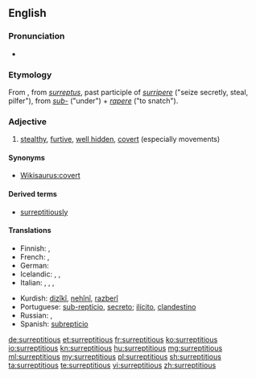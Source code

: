 ==English==

===Pronunciation===
* {{a|US}} {{IPA|/ˌsɜɹ.əpˈtɪʃ.əs/}}

===Etymology===
From {{etyl|la}} {{term|surrepticius||stolen, furtive, clandestine|lang=la}}, from ''[[surreptus]]'', past participle of ''[[surripere]]'' ("seize secretly, steal, pilfer"), from ''[[sub-]]'' ("under") + ''[[rapere]]'' ("to snatch").

===Adjective===
{{en-adj}}

# [[stealth]]y, [[furtive]], [[hidden|well hidden]], [[covert]] (especially movements)

====Synonyms====
* [[Wikisaurus:covert]]

====Derived terms====
* [[surreptitiously]]

====Translations====
{{trans-top|stealthy, furtive, well hidden, covert}}
* Finnish: {{t-|fi|salainen}}, {{t-|fi|salamyhkäinen}}
* French: {{t+|fr|furtif}}, {{t|fr|subreptice}}
* German: {{t|de|heimlich}}
* Icelandic: {{t|is|laumulegur|m}}, {{t|is|í laumi}}, {{t|is|leynilegur|m}}
* Italian: {{t|it|surrettizio}}, {{t|it|subdolo}}, {{t|it|furbesco}}, {{t|it|furtivo}}
{{trans-mid}}
* Kurdish: [[dizîkî]], [[nehînî]], [[razberî]]
* Portuguese: [[sub-reptício]], [[secreto]]; [[ilícito]], [[clandestino]]
* Russian: {{t|ru|тайный}}, {{t|ru|скрытый}}
* Spanish: [[subrepticio]]
{{trans-bottom}}

[[de:surreptitious]]
[[et:surreptitious]]
[[fr:surreptitious]]
[[ko:surreptitious]]
[[io:surreptitious]]
[[kn:surreptitious]]
[[hu:surreptitious]]
[[mg:surreptitious]]
[[ml:surreptitious]]
[[my:surreptitious]]
[[pl:surreptitious]]
[[sh:surreptitious]]
[[ta:surreptitious]]
[[te:surreptitious]]
[[vi:surreptitious]]
[[zh:surreptitious]]